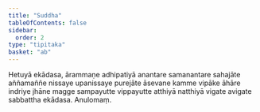 ```yaml
---
title: "Suddha"
tableOfContents: false
sidebar:
  order: 2
type: "tipitaka"
basket: "ab"
---
```



<DynamicBreadcrumb />

<Division number="62">

<Paragraph number="261">
Hetuyā ekādasa, ārammaṇe adhipatiyā anantare samanantare sahajāte aññamaññe nissaye upanissaye purejāte āsevane kamme vipāke āhāre indriye jhāne magge sampayutte vippayutte atthiyā natthiyā vigate avigate sabbattha ekādasa.

</Paragraph>
</Division>

<Paragraph number="262" type="center">
Anulomaṃ.
</Paragraph>